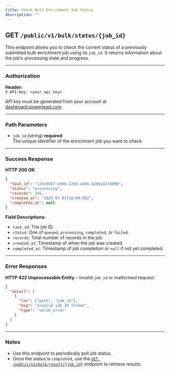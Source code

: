 ```yaml
---
title: Check Bulk Enrichment Job Status
description: ""
---
```


## GET `/public/v1/bulk/status/{job_id}`

This endpoint allows you to check the current status of a previously submitted bulk enrichment job using its `job_id`. It returns information about the job's processing state and progress.

***

### Authorization

**Header:**\
`X-API-Key: <your_api_key>`

API key must be generated from your account at [dashboard.powerlead.com](https://dashboard.powerlead.com).

***

### Path Parameters

* `job_id` (string) **required**\
  The unique identifier of the enrichment job you want to check.

***

### Success Response

**HTTP 200 OK**

```json
{
  "task_id": "123e4567-e89b-12d3-a456-426614174000",
  "status": "processing",
  "records": 300,
  "created_at": "2025-07-01T10:00:00Z",
  "completed_at": null
}
```

**Field Descriptions:**

* `task_id`: The job ID.
* `status`: One of `queued`, `processing`, `completed`, or `failed`.
* `records`: Total number of records in the job.
* `created_at`: Timestamp of when the job was created.
* `completed_at`: Timestamp of job completion or `null` if not yet completed.

***

### Error Responses

**HTTP 422 Unprocessable Entity** – Invalid `job_id` or malformed request.

```json
{
  "detail": [
    {
      "loc": ["path", "job_id"],
      "msg": "Invalid job ID format",
      "type": "value_error"
    }
  ]
}
```

***

### Notes

* Use this endpoint to periodically poll job status.
* Once the status is `completed`, use the [`GET /public/v1/bulk/result/{job_id}`](#) endpoint to retrieve results.
